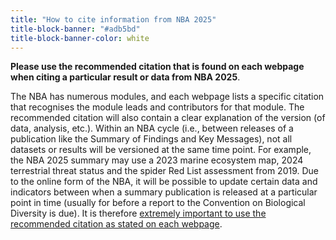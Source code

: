 ```yaml
---
title: "How to cite information from NBA 2025"
title-block-banner: "#adb5bd"
title-block-banner-color: white
---
```


**Please use the recommended citation that is found on each webpage when citing a particular result or data from NBA 2025**.

The NBA has numerous modules, and each webpage lists a specific citation that recognises the module leads and contributors for that module. The recommended citation will also contain a clear explanation of the version (of data, analysis, etc.). Within an NBA cycle (i.e., between releases of a publication like the Summary of Findings and Key Messages), not all datasets or results will be versioned at the same time point. For example, the NBA 2025 summary may use a 2023 marine ecosystem map, 2024 terrestrial threat status and the spider Red List assessment from 2019. Due to the online form of the NBA, it will be possible to update certain data and indicators between when a summary publication is released at a particular point in time (usually for before a report to the Convention on Biological Diversity is due). It is therefore [extremely important to use the recommended citation as stated on each webpage]{.underline}. 
